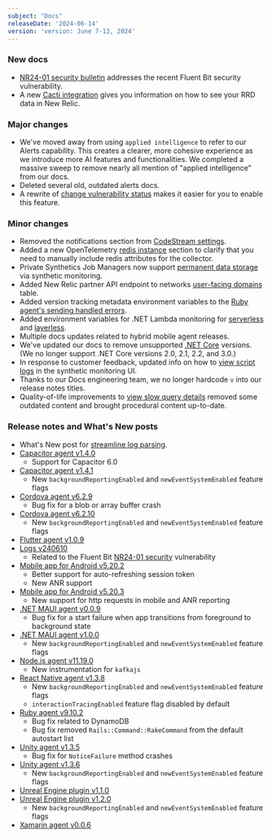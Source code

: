 ```yaml
---
subject: "Docs"
releaseDate: '2024-06-14'
version: 'version: June 7-13, 2024'
---
```


### New docs

* [NR24-01 security bulletin](/docs/security/new-relic-security/security-bulletins/security-bulletin-nr24-01) addresses the recent Fluent Bit security vulnerability.
* A new [Cacti integration](/docs/infrastructure/host-integrations/host-integrations-list/cacti-integration) gives you information on how to see your RRD data in New Relic.

### Major changes

* We've moved away from using `applied intelligence` to refer to our Alerts capability. This creates a clearer, more cohesive experience as we introduce more AI features and functionalities. We completed a massive sweep to remove nearly all mention of "applied intelligence" from our docs.
* Deleted several old, outdated alerts docs.
* A rewrite of [change vulnerability status](/docs/vulnerability-management/change-vulnerability-status) makes it easier for you to enable this feature.

### Minor changes

* Removed the notifications section from [CodeStream settings](/docs/codestream/codestream-settings/account-settings).
* Added a new OpenTelemetry [redis instance](/docs/more-integrations/open-source-telemetry-integrations/opentelemetry/best-practices/opentelemetry-best-practices-resources) section to clarify that you need to manually include redis attributes for the collector.
* Private Synthetics Job Managers now support [permanent data storage](/docs/synthetics/synthetic-monitoring/private-locations/job-manager-configuration/#permanent-data-storage) via synthetic monitoring.
* Added New Relic partner API endpoint to networks [user-facing domains](/docs/new-relic-solutions/get-started/networks/#user-facing-domains) table.
* Added version tracking metadata environment variables to the [Ruby agent's sending handled errors](/docs/apm/agents/ruby-agent/api-guides/sending-handled-errors-new-relic/#version-tracking).
* Added environment variables for .NET Lambda monitoring for [serverless](/docs/serverless-function-monitoring/aws-lambda-monitoring/enable-lambda-monitoring/configure-serverless-monitoring-aws-lambda/#dotnet) and [layerless](/docs/serverless-function-monitoring/aws-lambda-monitoring/enable-lambda-monitoring/enable-serverless-monitoring-aws-lambda-layerless/#dotnet).
* Multiple docs updates related to hybrid mobile agent releases.
* We've updated our docs to remove unsupported [.NET Core](/docs/apm/agents/net-agent/configuration/net-agent-configuration/) versions. (We no longer support .NET Core versions 2.0, 2.1, 2.2, and 3.0.)
* In response to customer feedback, updated info on how to [view script logs](/docs/synthetics/synthetic-monitoring/using-monitors/view-simple-scripted-monitor-results/#viewing-logs) in the synthetic monitoring UI.
* Thanks to our Docs engineering team, we no longer hardcode `v` into our release notes titles.
* Quality-of-life improvements to [view slow query details](/docs/apm/apm-ui-pages/monitoring/view-slow-query-details) removed some outdated content and brought procedural content up-to-date.

### Release notes and What's New posts

* What's New post for [streamline log parsing](/whats-new/2024/06/whats-new-06-11-click-to-parse).
* [Capacitor agent v1.4.0](src/content/docs/release-notes/mobile-release-notes/capacitor-release-notes/capacitor-agent-140)
  * Support for Capacitor 6.0
* [Capacitor agent v1.4.1](/docs/release-notes/mobile-release-notes/capacitor-release-notes/capacitor-agent-141)
  * New `backgroundReportingEnabled` and `newEventSystemEnabled` feature flags
* [Cordova agent v6.2.9](/docs/release-notes/mobile-release-notes/cordova-release-notes/cordova-agent-629)
  * Bug fix for a blob or array buffer crash
* [Cordova agent v6.2.10](/docs/release-notes/mobile-release-notes/cordova-release-notes/cordova-agent-6210)
  * New `backgroundReportingEnabled` and `newEventSystemEnabled` feature flags
* [Flutter agent v1.0.9](/docs/release-notes/mobile-release-notes/flutter-release-notes/flutter-agent-109)
* [Logs v240610](/docs/release-notes/logs-release-notes/logs-24-06-10.mdx)
  * Related to the Fluent Bit [NR24-01 security](/docs/security/new-relic-security/security-bulletins/security-bulletin-nr24-01) vulnerability
* [Mobile app for Android v5.20.2](/docs/release-notes/mobile-apps-release-notes/new-relic-android-release-notes/new-relic-android-5202)
  * Better support for auto-refreshing session token
  * New ANR support
* [Mobile app for Android v5.20.3](/docs/release-notes/mobile-apps-release-notes/new-relic-android-release-notes/new-relic-android-5203)
  * New support for http requests in mobile and ANR reporting
* [.NET MAUI agent v0.0.9](/docs/release-notes/mobile-release-notes/net-maui-release-notes/net-maui-agent-009)
  * Bug fix for a start failure when app transitions from foreground to background state
* [.NET MAUI agent v1.0.0](/docs/release-notes/mobile-release-notes/net-maui-release-notes/net-maui-agent-100)
  * New `backgroundReportingEnabled` and `newEventSystemEnabled` feature flags
* [Node.js agent v11.19.0](/docs/release-notes/agent-release-notes/nodejs-release-notes/node-agent-11-19-0)
  * New instrumentation for `kafkajs`
* [React Native agent v1.3.8](/docs/release-notes/mobile-release-notes/react-native-release-notes/react-native-agent-138)
  * New `backgroundReportingEnabled` and `newEventSystemEnabled` feature flags
  * `interactionTracingEnabled` feature flag disabled by default
* [Ruby agent v9.10.2](/docs/release-notes/agent-release-notes/ruby-release-notes/ruby-agent-9-10-2)
  * Bug fix related to DynamoDB
  * Bug fix removed `Rails::Command::RakeCommand` from the default autostart list
* [Unity agent v1.3.5](/docs/release-notes/mobile-release-notes/unity-release-notes/unity-agent-135)
  * Bug fix for `NoticeFailure` method crashes
* [Unity agent v1.3.6](/docs/release-notes/mobile-release-notes/unity-release-notes/unity-agent-136)
  * New `backgroundReportingEnabled` and `newEventSystemEnabled` feature flags
* [Unreal Engine plugin v1.1.0](/docs/release-notes/mobile-release-notes/unreal-release-notes/unreal-engine-plugin-110)
* [Unreal Engine plugin v1.2.0](/docs/release-notes/mobile-release-notes/unreal-release-notes/unreal-engine-plugin-120)
  * New `backgroundReportingEnabled` and `newEventSystemEnabled` feature flags
* [Xamarin agent v0.0.6](/docs/release-notes/mobile-release-notes/xamarin-release-notes/xamarin-agent-006)
